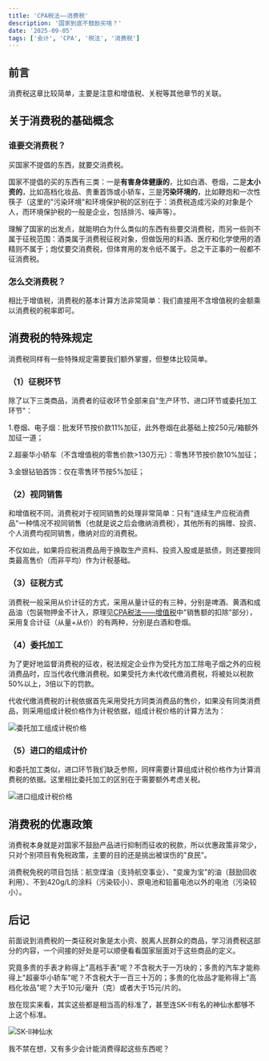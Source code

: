 ```yaml
---
title: 'CPA税法——消费税'
description: '国家到底不鼓励买啥？'
date: '2025-09-05'
tags: ['会计', 'CPA', '税法', '消费税']
---
```


## 前言

消费税这章比较简单，主要是注意和增值税、关税等其他章节的关联。

## 关于消费税的基础概念

### 谁要交消费税？

买国家不提倡的东西，就要交消费税。

国家不提倡的买的东西有三类：一是**有害身体健康的**，比如白酒、卷烟，二是**太小资的**，比如高档化妆品、贵重首饰或小轿车，三是**污染环境的**，比如鞭炮和一次性筷子（这里的"污染环境"和环境保护税的区别在于：消费税造成污染的对象是个人，而环境保护税的一般是企业，包括排污、噪声等）。

理解了国家的出发点，就能明白为什么类似的东西有些要交消费税，而另一些则不属于征税范围：酒类属于消费税征税对象，但做饭用的料酒、医疗和化学使用的酒精则不属于；炮仗要交消费税，但体育用的发令纸不属于。总之干正事的一般都不征消费税。

### 怎么交消费税？

相比于增值税，消费税的基本计算方法非常简单：我们直接用不含增值税的金额乘以消费税的税率即可。

## 消费税的特殊规定

消费税同样有一些特殊规定需要我们额外掌握，但整体比较简单。

### （1）征税环节

除了以下三类商品，消费者的征收环节全部来自"生产环节、进口环节或委托加工环节"：

1.卷烟、电子烟：批发环节按价款11%加征，此外卷烟在此基础上按250元/箱额外加征一道；

2.超豪华小轿车（不含增值税的零售价款>130万元）：零售环节按价款10%加征；

3.金银钻铂首饰：仅在零售环节按5%加征；

### （2）视同销售

和增值税不同，消费税对于视同销售的处理非常简单：只有"连续生产应税消费品"一种情况不视同销售（也就是说之后会缴纳消费税），其他所有的捐赠、投资、个人消费均视同销售，缴纳对应的消费税。

不仅如此，如果将应税消费品用于换取生产资料、投资入股或是抵债，则还要按同类最高售价（而非平均）作为计税基础。

### （3）征税方式

消费税一般采用从价计征的方式，采用从量计征的有三种，分别是啤酒、黄酒和成品油（包装物押金不计入，原理见[CPA税法——增值税](/blogs/CPA-Tax-VAT)中"销售额的扣除"部分），采用复合计征（从量+从价）的有两种，分别是白酒和卷烟。

### （4）委托加工

为了更好地监督消费税的征收，税法规定企业作为受托方加工除电子烟之外的应税消费品时，应当代收代缴消费税。如果受托方未代收代缴消费税，将被处以税款50%以上，3倍以下的罚款。

代收代缴消费税的计税依据首先采用受托方同类消费品的售价，如果没有同类消费品，则采用组成计税价格作为计税依据，组成计税价格的计算方法为：

<div style={{ display: 'flex', justifyContent: 'center', margin: '20px 0' }}>
  <img
    src="/images/blog/CPA-Tax-Consumption/1.webp"
    alt="委托加工组成计税价格"
    style={{ maxWidth: '100%', height: 'auto' }}
  />
</div>

### （5）进口的组成计价

和委托加工类似，进口环节我们缺乏参照，同样需要计算组成计税价格作为计算消费税的依据。这里相比委托加工的区别在于需要额外考虑关税。

<div style={{ display: 'flex', justifyContent: 'center', margin: '20px 0' }}>
  <img
    src="/images/blog/CPA-Tax-Consumption/2.webp"
    alt="进口组成计税价格"
    style={{ maxWidth: '100%', height: 'auto' }}
  />
</div>

## 消费税的优惠政策

消费税本身就是对国家不鼓励产品进行抑制而征收的税款，所以优惠政策非常少，只对个别项目有免税政策，主要的目的还是挑出被误伤的"良民"。

消费税免税的项目包括：航空煤油（支持航空事业）、"变废为宝"的油（鼓励回收利用）、不到420g/L的涂料（污染较小）、原电池和铅蓄电池以外的电池（污染较小）。

## 后记

前面说到消费税的一类征税对象是太小资、脱离人民群众的商品，学习消费税这部分的内容，一个间接的好处是可以顺便看看国家层面对于这些商品的定义。

究竟多贵的手表才称得上"高档手表"呢？不含税大于一万块的；多贵的汽车才能称得上"超豪华小轿车"呢？不含税大于一百三十万的；多贵的化妆品才能称得上"高档化妆品"呢？大于10元/毫升（克）或者大于15元/片的。

放在现实来看，其实这些都是相当高的标准了，甚至连SK-II有名的神仙水都够不上这个标准。

<div style={{ display: 'flex', justifyContent: 'center', margin: '20px 0' }}>
  <img
    src="/images/blog/CPA-Tax-Consumption/3.webp"
    alt="SK-II神仙水"
    style={{ maxWidth: '100%', height: 'auto' }}
  />
</div>

我不禁在想，又有多少会计能消费得起这些东西呢？
